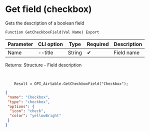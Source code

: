 ﻿---
sidebar_position: 6
---


# Get field (checkbox)
 Gets the description of a boolean field



`Function GetCheckboxField(Val Name) Export`

  | Parameter | CLI option | Type | Required | Description |
  |-|-|-|-|-|
  | Name | --title | String | &#x2714; | Field name |

  
  Returns:  Structure - Field description

<br/>




```bsl title="Code example"
    Result = OPI_Airtable.GetCheckboxField("Checkbox");
```
 



```json title="Result"
{
 "name": "Checkbox",
 "type": "checkbox",
 "options": {
  "icon": "check",
  "color": "yellowBright"
 }
}
```
